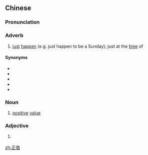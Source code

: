 ==Chinese==
{{zh-forms}}

===Pronunciation===
{{zh-pron
|m=zhèngzhí
|c=zing3 zik6
|mn=chiàⁿ-ta̍t
|cat=adv,n,a
}}

===Adverb===
{{zh-adv}}

# [[just]] [[happen]] (e.g. just happen to be a Sunday); just at the [[time]] of

====Synonyms====
* {{zh-l|剛巧}}
* {{zh-l|恰巧}}
* {{zh-l|適逢}}
* {{zh-l|適值}}
* {{zh-l|正當}}

===Noun===
{{zh-noun}}

# [[positive]] [[value]]

===Adjective===
{{zh-adj}}

# {{lb|zh|nonstandard}} {{zh-alt-form|正直|[[honest]]; [[upright]]}}

[[zh:正值]]